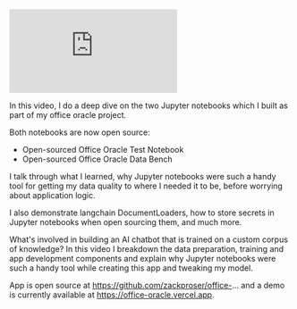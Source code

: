 


<iframe 
  class="youtube-video"
  src="https://www.youtube.com/embed/IAAIRg3gS1I" 
  title="How to use Jupyter notebooks, langchain and Kaggle.com to create an AI chatbot on any topic" 
  frameborder="0" 
  allow="fullscreen;">
</iframe>

In this video, I do a deep dive on the two Jupyter notebooks which I built as part of my office oracle project. 

Both notebooks are now open source: 

* <Link href={"https://github.com/zackproser/office-oracle-db-test-notebook"}>Open-sourced Office Oracle Test Notebook</Link>
* <Link href={"https://github.com/zackproser/office-oracle-data-bench"}>Open-sourced Office Oracle Data Bench</Link>

I talk through what I learned, why Jupyter notebooks were such a handy tool for getting my data quality to where I needed it to be, before worrying about application logic. 

I also demonstrate langchain DocumentLoaders, how to store secrets in Jupyter notebooks when open sourcing them, and much more.

What's involved in building an AI chatbot that is trained on a custom corpus of knowledge? In this video I breakdown the data preparation, training and app development components and explain why Jupyter notebooks were such a handy tool while creating this app and tweaking my model.

App is open source at https://github.com/zackproser/office-... and a demo is currently available at https://office-oracle.vercel.app.

